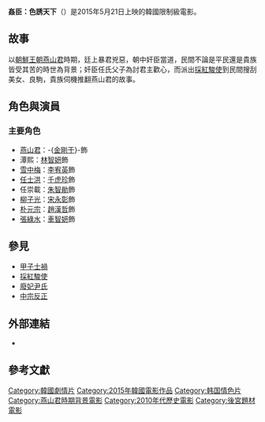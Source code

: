 {{Infobox film
| name           = 姦臣：色誘天下
| image          = 
| caption        = 
| director       = [[閔奎東|閔奎東]] 
| producer       = Min Jin-su
| writer         = 閔奎東
| starring       = [[朱智勛|朱智勛]] <br /> -{[[金剛于|金剛于]]}- <br /> [[林智妍|林智妍]] 
| music          = Kim Jun-seong
| cinematography = Park Hong-ryeol
| editing        = Kim Sun-min
| studio         = Soo Film
| distributor    = [[樂天娛樂|樂天娛樂]]<ref>{{cite web|last1=Noh|first1=Jean|title=Filmart 2015: Hot titles - South Korea|url=http://www.screendaily.com/festivals/filmart/filmart-2015-hot-titles-south-korea/5085531.article|website=[[Screen_International|Screen International]]|accessdate=24 April 2015|date=23 March 2015|archive-date=2019-12-06|archive-url=https://web.archive.org/web/20191206181518/https://www.screendaily.com/festivals/filmart/filmart-2015-hot-titles-south-korea/5085531.article|dead-url=no}}</ref><ref>{{cite web|last1=Ma|first1=Kevin|title=Hot Korean titles at FilMart|url=http://www.filmbiz.asia/news/hot-korean-titles-at-filmart|website=[[Film_Business_Asia|Film Business Asia]]|accessdate=24 April 2015|date=23 March 2015|archive-date=2016-05-05|archive-url=https://web.archive.org/web/20160505204417/http://www.filmbiz.asia/news/hot-korean-titles-at-filmart|dead-url=no}}</ref>
| released       = {{film date|2015|5|21}}
| runtime        = 132分鐘
| country        = 韓國
| language       = 韓語
| budget         = {{SK won|7 billion}}
| gross          = {{USD|八百萬}}<ref>{{Cite web |url=http://www.koreanfilm.or.kr/jsp/films/index/filmsView.jsp?movieCd=20142402 |title=存档副本 |access-date=2018-12-17 |archive-date=2017-12-24 |archive-url=https://web.archive.org/web/20171224105305/http://www.koreanfilm.or.kr/jsp/films/index/filmsView.jsp?movieCd=20142402 |dead-url=no }}</ref> 
}}
'''姦臣：色誘天下'''（{{lang-ko|'''간신'''}}）是2015年5月21日上映的韓國限制級電影。

==故事==
以[[朝鮮王朝|朝鮮王朝]][[燕山君|燕山君]]時期，廷上暴君兇惡，朝中奸臣當道，民間不論是平民還是貴族皆受其苦的時世為背景；奸臣任氏父子為討君主歡心，而派出[[採紅駿使|採紅駿使]]到民間搜刮美女、良駒，貴族伺機推翻燕山君的故事。

==角色與演員==
===主要角色===
* [[燕山君|燕山君]]：-{[[金剛于|金剛于]]}-飾
* 潭熙：[[林智妍|林智妍]]飾
* [[雪中梅|雪中梅]]：[[李宥英|李宥英]]飾
* [[任士洪|任士洪]]：[[千虎珍|千虎珍]]飾
* 任崇載：[[朱智勛|朱智勛]]飾
* [[柳子光|柳子光]]：[[宋永彰|宋永彰]]飾
* [[朴元宗|朴元宗]]：[[趙漢哲|趙漢哲]]飾
* [[張綠水|張綠水]]：[[車智妍|車智妍]]飾

==參見==
* [[甲子士禍|甲子士禍]]
* [[採紅駿使|採紅駿使]]
* [[廢妃尹氏|廢妃尹氏]]
* [[中宗反正|中宗反正]]

==外部連結==
*{{imdb title|tt4844288|姦臣}}

==參考文獻==
{{reflist}}

[[Category:韓國劇情片|Category:韓國劇情片]]
[[Category:2015年韓國電影作品|Category:2015年韓國電影作品]]
[[Category:韩国情色片|Category:韩国情色片]]
[[Category:燕山君時期背景電影|Category:燕山君時期背景電影]]
[[Category:2010年代歷史電影|Category:2010年代歷史電影]]
[[Category:後宮題材電影|Category:後宮題材電影]]